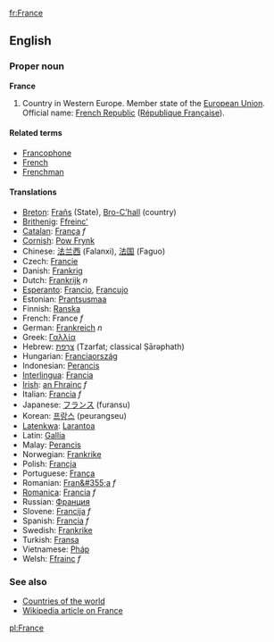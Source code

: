 [[fr:France]]
==English==
===Proper noun===
'''France'''

# Country in Western Europe. Member state of the [[European Union]]. Official name: [[French Republic]] ([[République Française]]).

====Related terms====
*[[Francophone]]
*[[French]]
*[[Frenchman]]

====Translations====
*[[Breton]]: [[Frañs]] (State), [[Bro-C'hall]] (country)
*[[Brithenig]]: [[Ffreinc']]
*[[Catalan]]: [[França]] ''f''
*[[Cornish]]: [[Pow Frynk]]
*Chinese: [[法兰西]] (Falanxi), [[法国]] (Faguo)
*Czech: [[Francie]]
*Danish: [[Frankrig]]
*Dutch: [[Frankrijk]] ''n''
*[[Esperanto]]: [[Francio]], [[Francujo]]
*Estonian: [[Prantsusmaa]]
*Finnish: [[Ranska]]
*French: France ''f''
*German: [[Frankreich]] ''n''
*Greek: [[Γαλλία]]
*Hebrew: [[צרפת|צָרְפַת]] (Tzarfat; classical Ṣārəphath)
*Hungarian: [[Franciaország]]
*Indonesian: [[Perancis]]
*[[Interlingua]]: [[Francia]]
*[[Irish]]: [[an Fhrainc]] ''f''
*Italian: [[Francia]] ''f''
*Japanese: [[フランス]] (furansu)
*Korean: [[프랑스]] (peurangseu)
*[[Latenkwa]]: [[Larantoa]]
*Latin: [[Gallia]]
*Malay: [[Perancis]]
*Norwegian: [[Frankrike]]
*Polish: [[Francja]]
*Portuguese: [[França]]
*Romanian: [[Fran&#355;a]] ''f''
*[[Romanica]]: [[Francia]] ''f''
*Russian: [[Франция]]
*Slovene: [[Francija]] ''f''
*Spanish: [[Francia]] ''f''
*Swedish: [[Frankrike]]
*Turkish: [[Fransa]]
*Vietnamese: [[Pháp]]
*Welsh: [[Ffrainc]] ''f''

===See also===
*[[Countries of the world]]
*[[w:France|Wikipedia article on France]]

[[pl:France]]